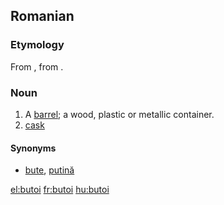 ==Romanian==

===Etymology===
From {{term|bute|lang=ro}}, from {{etyl|LL.|ro}} {{term|buttis|lang=la}}.

===Noun===
{{ro-noun|n|butoaie}}

# A [[barrel]]; a wood, plastic or metallic container.
# [[cask]]

====Synonyms====
* [[bute]], [[putină]]
[[el:butoi]]
[[fr:butoi]]
[[hu:butoi]]